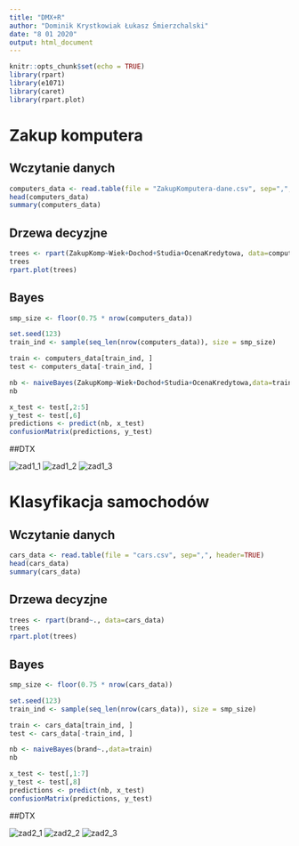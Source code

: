 ```yaml
---
title: "DMX+R"
author: "Dominik Krystkowiak Łukasz Śmierzchalski"
date: "8 01 2020"
output: html_document
---
```


```r
knitr::opts_chunk$set(echo = TRUE)
library(rpart)
library(e1071)
library(caret)
library(rpart.plot)
```

# Zakup komputera

## Wczytanie danych

``` r
computers_data <- read.table(file = "ZakupKomputera-dane.csv", sep=",", header=TRUE)
head(computers_data)
summary(computers_data)
```

## Drzewa decyzjne

``` r
trees <- rpart(ZakupKomp~Wiek+Dochod+Studia+OcenaKredytowa, data=computers_data)
trees
rpart.plot(trees)
```

## Bayes

``` r
smp_size <- floor(0.75 * nrow(computers_data))

set.seed(123)
train_ind <- sample(seq_len(nrow(computers_data)), size = smp_size)

train <- computers_data[train_ind, ]
test <- computers_data[-train_ind, ]

nb <- naiveBayes(ZakupKomp~Wiek+Dochod+Studia+OcenaKredytowa,data=train)
nb

x_test <- test[,2:5]
y_test <- test[,6]
predictions <- predict(nb, x_test)
confusionMatrix(predictions, y_test)
```

##DTX

![zad1_1](dtx/zad1_1.PNG)
![zad1_2](dtx/zad1_2.PNG)
![zad1_3](dtx/zad1_3.PNG)


# Klasyfikacja samochodów

## Wczytanie danych

``` r
cars_data <- read.table(file = "cars.csv", sep=",", header=TRUE)
head(cars_data)
summary(cars_data)
```


## Drzewa decyzjne

``` r
trees <- rpart(brand~., data=cars_data)
trees
rpart.plot(trees)
```

## Bayes

``` r
smp_size <- floor(0.75 * nrow(cars_data))

set.seed(123)
train_ind <- sample(seq_len(nrow(cars_data)), size = smp_size)

train <- cars_data[train_ind, ]
test <- cars_data[-train_ind, ]

nb <- naiveBayes(brand~.,data=train)
nb

x_test <- test[,1:7]
y_test <- test[,8]
predictions <- predict(nb, x_test)
confusionMatrix(predictions, y_test)
```

##DTX

![zad2_1](dtx/zad2_1.PNG)
![zad2_2](dtx/zad1_2.PNG)
![zad2_3](dtx/zad2_3.PNG)